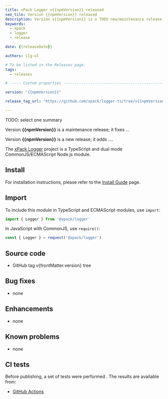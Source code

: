 ```yaml
---
title: xPack Logger v{{npmVersion}} released
seo_tile: Version {{npmVersion}} released
description: Version v{{npmVersion}} is a TODO new/maintenance release
keywords:
  - xpack
  - logger
  - release

date: {{releaseDate}}

authors: ilg-ul

# To be listed in the Releases page.
tags:
  - releases

# ----- Custom properties -----------------------------------------------------

version: "{{npmVersion}}"

release_tag_url: "https://github.com/xpack/logger-ts/tree/v{{npmVersion}}"

---
```




TODO: select one summary

Version **{{npmVersion}}** is a maintenance release; it fixes ...

Version **{{npmVersion}}** is a new release; it adds ....

<!-- truncate -->

<PageMetadata title={frontMatter.seo_title} />

The [xPack Logger](https://xpack.github.io/logger-ts/)
project is a TypeScript and dual mode CommonJS/ECMAScript Node.js module.

<Prerequisites nodeVersion="18.0.0"/>

## Install

For installation instructions, please refer to the
[Install Guide](/docs/install/)
page.

## Import

To include this module in TypeScript and ECMAScript modules, use `import`:

```typescript
import { Logger } from '@xpack/logger'
```

In JavaScript with CommonJS, use `require()`:

```javascript
const { Logger } = request('@xpack/logger')
```

## Source code

- <Link to={frontMatter.release_tag_url}>GitHub tag v{frontMatter.version} tree</Link>

## Bug fixes

- none

## Enhancements

- none

## Known problems

- none

## CI tests

Before publishing, a set of tests were performed .
The results are available from:

- [GitHub Actions](https://github.com/xpack/logger-ts/actions)

